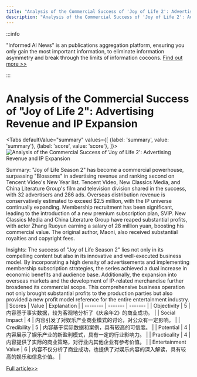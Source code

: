 ```yaml
---
title: "Analysis of the Commercial Success of 'Joy of Life 2': Advertising Revenue and IP Expansion"
description: "Analysis of the Commercial Success of 'Joy of Life 2': Advertising Revenue and IP Expansion"
---
```



:::info

"Informed AI News" is an publications aggregation platform, ensuring you only gain the most important information, to eliminate information asymmetry and break through the limits of information cocoons.  [Find out more >>](/docs/guides)

:::

# Analysis of the Commercial Success of "Joy of Life 2": Advertising Revenue and IP Expansion


<Tabs
	defaultValue="summary"
	values={[
	{label: 'summary', value: 'summary'},
	{label: 'score', value: 'score'},
]}>
<TabItem value="summary">
<img
  src="https://image.informedainews.com/2024/06/Ent-HV2-1717723063-0.jpg"
  alt="Analysis of the Commercial Success of 'Joy of Life 2': Advertising Revenue and IP Expansion"
/>



Summary:
"Joy of Life Season 2" has become a commercial powerhouse, surpassing "Blossoms" in advertising revenue and ranking second on Tencent Video's New Year list. Tencent Video, New Classics Media, and China Literature Group's film and television division shared in the success, with 32 advertisers and 286 ads. Overseas distribution revenue is conservatively estimated to exceed $2.5 million, with the IP universe continually expanding. Membership recruitment has been significant, leading to the introduction of a new premium subscription plan, SVIP. New Classics Media and China Literature Group have reaped substantial profits, with actor Zhang Ruoyun earning a salary of 28 million yuan, boosting his commercial value. The original author, Maoni, also received substantial royalties and copyright fees.

Insights:
The success of "Joy of Life Season 2" lies not only in its compelling content but also in its innovative and well-executed business model. By incorporating a high density of advertisements and implementing membership subscription strategies, the series achieved a dual increase in economic benefits and audience base. Additionally, the expansion into overseas markets and the development of IP-related merchandise further broadened its commercial scope. This comprehensive business operation not only brought substantial profits to the production parties but also provided a new profit model reference for the entire entertainment industry.
</TabItem>
<TabItem value="score">
	| Scores     | Value   | Explanation |
	| -------- | ------- | ------- |
	| Objectivity  | 5    | 内容基于事实数据，较为客观地分析了《庆余年2》的商业成功。    |
	| Social Impact | 4     | 内容引发了对娱乐产业商业模式的讨论，对公众有一定影响。    |
	| Credibility    | 5    | 内容基于实际数据和案例，具有较高的可信度。    |
	| Potential    | 4    | 内容展示了娱乐产业的新盈利模式，具有一定的行业影响力。    |
	| Practicality    | 4    | 内容提供了实际的商业策略，对行业内其他企业有参考价值。    |
	| Entertainment Value    | 6    | 内容不仅分析了商业成功，也提供了对娱乐内容的深入解读，具有较高的娱乐和信息价值。    |
</TabItem>
</Tabs>

[Full article>>](https://www.36kr.com/p/2807634737084038)
